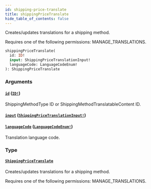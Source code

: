 ```yaml
---
id: shipping-price-translate
title: shippingPriceTranslate
hide_table_of_contents: false
---
```


Creates/updates translations for a shipping method.

Requires one of the following permissions: MANAGE_TRANSLATIONS.

```graphql
shippingPriceTranslate(
  id: ID!
  input: ShippingPriceTranslationInput!
  languageCode: LanguageCodeEnum!
): ShippingPriceTranslate
```

### Arguments

#### [`id`](#) ([`ID!`](../../../developer/api-reference/scalars/id))

ShippingMethodType ID or ShippingMethodTranslatableContent ID.

#### [`input`](#) ([`ShippingPriceTranslationInput!`](../../../developer/api-reference/inputs/shipping-price-translation-input))

#### [`languageCode`](#) ([`LanguageCodeEnum!`](../../../developer/api-reference/enums/language-code-enum))

Translation language code.

### Type

#### [`ShippingPriceTranslate`](../../../developer/api-reference/objects/shipping-price-translate)

Creates/updates translations for a shipping method.

Requires one of the following permissions: MANAGE_TRANSLATIONS.
